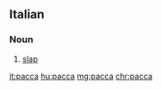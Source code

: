 ==Italian==

===Noun===
{{it-noun|f}}

# [[slap]]

[[it:pacca]]
[[hu:pacca]]
[[mg:pacca]]
[[chr:pacca]]